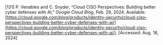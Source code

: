 \[131\]	P. Venables and C. Snyder, “Cloud CISO Perspectives: Building better cyber defenses with AI,” *Google Cloud Blog*, Feb. 29, 2024\. Available: [https://cloud.google.com/blog/products/identity-security/cloud-ciso-perspectives-building-better-cyber-defenses-with-ai/](https://cloud.google.com/blog/products/identity-security/cloud-ciso-perspectives-building-better-cyber-defenses-with-ai/). \[Accessed: Aug. 18, 2024\]